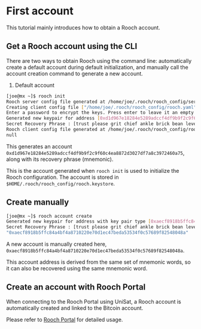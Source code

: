 # First account

This tutorial mainly introduces how to obtain a Rooch account.

## Get a Rooch account using the CLI

There are two ways to obtain Rooch using the command line: automatically create a default account during default initialization, and manually call the account creation command to generate a new account.

1. Default account

```bash
[joe@mx ~]$ rooch init
Rooch server config file generated at /home/joe/.rooch/rooch_config/server.yaml
Creating client config file ["/home/joe/.rooch/rooch_config/rooch.yaml"] with rooch native validator.
Enter a password to encrypt the keys. Press enter to leave it an empty password:
Generated new keypair for address [0xd1d967e18284e5289adccf4df9b9f2c9f60c4ea8872d3027df7a8c3972460a75]
Secret Recovery Phrase : [trust please grit chief ankle brick bean level infant embark chronic zebra]
Rooch client config file generated at /home/joe/.rooch/rooch_config/rooch.yaml
null
```

This generates an account `0xd1d967e18284e5289adccf4df9b9f2c9f60c4ea8872d3027df7a8c3972460a75`, along with its recovery phrase (mnemonic).

This is the account generated when `rooch init` is used to initialize the Rooch configuration. The account is stored in `$HOME/.rooch/rooch_config/rooch.keystore`.

## Create manually

```bash
[joe@mx ~]$ rooch account create
Generated new keypair for address with key pair type [0xaecf8918b5ffc84a4bf4a8710220e70d1ec47beda53534f0c57689f82548048a]
Secret Recovery Phrase : [trust please grit chief ankle brick bean level infant embark chronic zebra]
"0xaecf8918b5ffc84a4bf4a8710220e70d1ec47beda53534f0c57689f82548048a"
```

A new account is manually created here, `0xaecf8918b5ffc84a4bf4a8710220e70d1ec47beda53534f0c57689f82548048a`.

This account address is derived from the same set of mnemonic words, so it can also be recovered using the same mnemonic word.

## Create an account with Rooch Portal

When connecting to the Rooch Portal using UniSat, a Rooch account is automatically created and linked to the Bitcoin account.

Please refer to [Rooch Portal](../../learn/miscellaneous/portal.en-US.mdx) for detailed usage.
